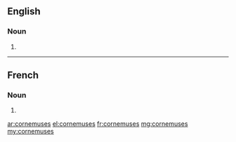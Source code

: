 ==English==

===Noun===
{{head|en|plural}}

# {{plural of|cornemuse|lang=en}}

----

==French==

===Noun===
{{head|fr|plural|g=f}}

# {{plural of|cornemuse|lang=fr}}

[[ar:cornemuses]]
[[el:cornemuses]]
[[fr:cornemuses]]
[[mg:cornemuses]]
[[my:cornemuses]]